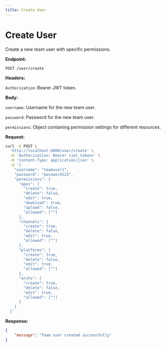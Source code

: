 ```yaml
---
title: Create User
---
```


# Create User

Create a new team user with specific permissions.

**Endpoint:**

`POST /user/create`

**Headers:**

`Authorization`: Bearer JWT token.

**Body:**

`username`: Username for the new team user.

`password`: Password for the new team user.

`permissions`: Object containing permission settings for different resources.


**Request:**

```bash
curl -X POST \
  'http://localhost:9000/user/create' \
  -H 'Authorization: Bearer <jwt_token>' \
  -H 'Content-Type: application/json' \
  -d '{
    "username": "teamuser1",
    "password": "password123",
    "permissions": {
      "apps": {
        "create": true,
        "delete": false,
        "edit": true,
        "download": true,
        "upload": false,
        "allowed": [""]
      },
      "channels": {
        "create": true,
        "delete": false,
        "edit": true,
        "allowed": [""]
      },
      "platforms": {
        "create": true,
        "delete": false,
        "edit": true,
        "allowed": [""]
      },
      "archs": {
        "create": true,
        "delete": false,
        "edit": true,
        "allowed": [""]
      }
    }
  }'
```

**Response:**

```json
{
    "message": "Team user created successfully"
}
```